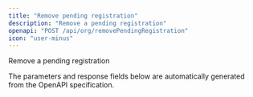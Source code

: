 ```yaml
---
title: "Remove pending registration"
description: "Remove a pending registration"
openapi: "POST /api/org/removePendingRegistration"
icon: "user-minus"
---
```


Remove a pending registration

<Note>
The parameters and response fields below are automatically generated from the OpenAPI specification.
</Note>

